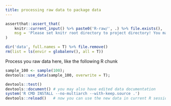 ```yaml
---
title: processing raw data to package data
---
```


```r
assertthat::assert_that(
    knitr::current_input() %>% paste0('R-raw/', .) %>% file.exists(),
    msg = 'Please set knitr root directory to project directory! You may try running `rmarkdown::render("data-raw/data.Rmd")` at project directory or clicking `Knit` button on the top of this document in RStudio.'
)
```

```r
dir('data', full.names = T) %>% file.remove()
rm(list = ls(envir = globalenv(), all = T))
```

Process you raw data here, like the following R chunk

```r
sample_100 <- sample(100);
devtools::use_data(sample_100, overwrite = T);
```


```r
devtools::test()
devtools::document() # you may also have edited data documentation
system('R CMD INSTALL --no-multiarch --with-keep.source .')
devtools::reload()   # now you can use the new data in current R session 
```




